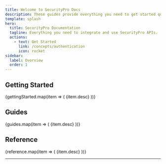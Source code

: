 ```yaml
---
title: Welcome to SecurityPro Docs
description: These guides provide everything you need to get started quickly and make the most of SecurityPro.
template: splash
hero:
  title: SecurityPro Documentation
  tagline: Everything you need to integrate and use SecurityPro APIs.
  actions:
    - text: Get Started
      link: /concepts/authentication
      icon: rocket
sidebar:
  label: Overview
  order: 1
---
```



## Getting Started
<CardGrid>
  {gettingStarted.map(item => (
    <Card title={item.label} icon={item.icon} href={item.href}>
      {item.desc}
    </Card>
  ))}
</CardGrid>

## Guides
<CardGrid>
  {guides.map(item => (
    <Card title={item.label} icon={item.icon} href={item.href}>
      {item.desc}
    </Card>
  ))}
</CardGrid>

## Reference
<CardGrid>
  {reference.map(item => (
    <Card title={item.label} icon={item.icon} href={item.href}>
      {item.desc}
    </Card>
  ))}
</CardGrid>

---

